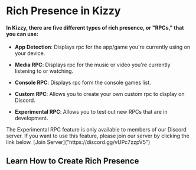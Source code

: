 
# Rich Presence in Kizzy

#### In Kizzy, there are five different types of rich presence, or "RPCs," that you can use:

- **App Detection**: Displays rpc for the app/game you're currently using on your device.

- **Media RPC**: Displays rpc for the music or video you're currently listening to or watching.

- **Console RPC**: Displays rpc form the console games list.

- **Custom RPC**: Allows you to create your own custom rpc to display on Discord.

- **Experimental RPC**: Allows you to test out new RPCs that are in development.

<Callout type='info'>
The Experimental RPC feature is only available to members of our Discord server. If you want to use this feature, please join our server by clicking the link below.
[Join Server]("https://discord.gg/vUPc7zzpV5")
</Callout>

## Learn How to Create Rich Presence

<Cards>
<Card
    title="App Detection"
    href="/quickstart/install#pre-requisites"
    arrow={true}
  />
<Card
    title="Media Rpc"
    href="https://thelonelylands.com"
    arrow={true}
/>
<Card
    title="Console Rpc"
    href="https://thelonelylands.com"
    arrow={true}
/>
<Card
    title="Custom Rpc"
    href="https://thelonelylands.com"
    arrow={true}
/>
<Card
    title="Experimental Rpc"
    href="https://thelonelylands.com"
    arrow={true}
/>
</Cards>

